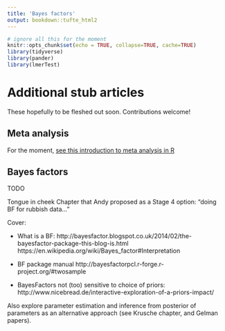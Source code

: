 ```yaml
---
title: 'Bayes factors'
output: bookdown::tufte_html2
---
```



```r
# ignore all this for the moment
knitr::opts_chunk$set(echo = TRUE, collapse=TRUE, cache=TRUE)
library(tidyverse)
library(pander)
library(lmerTest)

```



# Additional stub articles

These hopefully to be fleshed out soon. Contributions welcome!



## Meta analysis {- #meta-analysis}


For the moment, [see this introduction to meta analysis in R](https://www.r-bloggers.com/r-and-meta-analysis/)


## Bayes factors {- #bayes-factors}


TODO

Tongue in cheek Chapter that Andy proposed as a Stage 4 option: "doing BF for rubbish data..."

Cover:

- What is a BF: http://bayesfactor.blogspot.co.uk/2014/02/the-bayesfactor-package-this-blog-is.html
https://en.wikipedia.org/wiki/Bayes_factor#Interpretation

- BF package manual http://bayesfactorpcl.r-forge.r-project.org/#twosample

- BayesFactors not (too) sensitive to choice of priors:  http://www.nicebread.de/interactive-exploration-of-a-priors-impact/



Also explore parameter estimation and inference from posterior of parameters as an alternative approach (see Krusche chapter, and Gelman papers).




